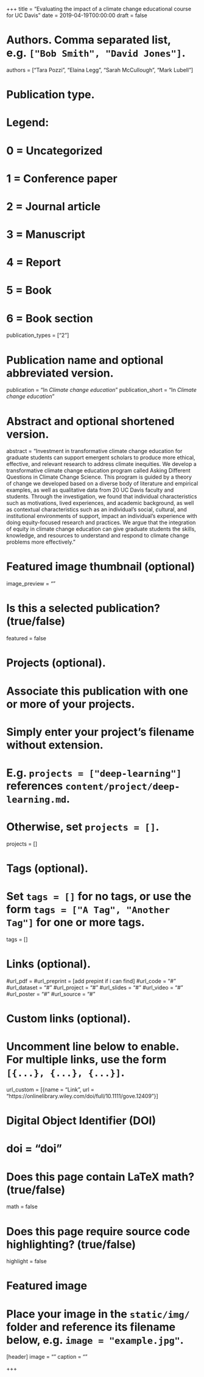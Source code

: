 +++
title = "Evaluating the impact of a climate change educational course for UC Davis"
date = 2019-04-19T00:00:00
draft = false

# Authors. Comma separated list, e.g. `["Bob Smith", "David Jones"]`.
authors = ["Tara Pozzi", "Elaina Legg", "Sarah McCullough", "Mark Lubell"]

# Publication type.
# Legend:
# 0 = Uncategorized
# 1 = Conference paper
# 2 = Journal article
# 3 = Manuscript
# 4 = Report
# 5 = Book
# 6 = Book section
publication_types = ["2"]

# Publication name and optional abbreviated version.
publication = "In *Climate change education*"
publication_short = "In *Climate change education*"

# Abstract and optional shortened version.
abstract = "Investment in transformative climate change education for graduate students can support emergent scholars to produce more ethical, effective, and relevant research to address climate inequities. We develop a transformative climate change education program called Asking Different Questions in Climate Change Science. This program is guided by a theory of change we developed based on a diverse body of literature and empirical examples, as well as qualitative data from 20 UC Davis faculty and students. Through the investigation, we found that individual characteristics such as motivations, lived experiences, and academic background, as well as contextual characteristics such as an individual’s social, cultural, and institutional environments of support, impact an individual’s experience with doing equity-focused research and practices. We argue that the integration of equity in climate change education can give graduate students the skills, knowledge, and resources to understand and respond to climate change problems more effectively." 

# Featured image thumbnail (optional)
image_preview = ""

# Is this a selected publication? (true/false)
featured = false

# Projects (optional).
#   Associate this publication with one or more of your projects.
#   Simply enter your project's filename without extension.
#   E.g. `projects = ["deep-learning"]` references `content/project/deep-learning.md`.
#   Otherwise, set `projects = []`.
projects = []

# Tags (optional).
#   Set `tags = []` for no tags, or use the form `tags = ["A Tag", "Another Tag"]` for one or more tags.
tags = []

# Links (optional).
#url_pdf = 
#url_preprint = [add prepint if i can find]
#url_code = "#"
#url_dataset = "#"
#url_project = "#"
#url_slides = "#"
#url_video = "#"
#url_poster = "#"
#url_source = "#"

# Custom links (optional).
#   Uncomment line below to enable. For multiple links, use the form `[{...}, {...}, {...}]`.
url_custom = [{name = "Link", url = "https://onlinelibrary.wiley.com/doi/full/10.1111/gove.12409"}]

# Digital Object Identifier (DOI)
# doi = "doi"

# Does this page contain LaTeX math? (true/false)
math = false

# Does this page require source code highlighting? (true/false)
highlight = false

# Featured image
# Place your image in the `static/img/` folder and reference its filename below, e.g. `image = "example.jpg"`.
[header]
image = ""
caption = ""

+++

